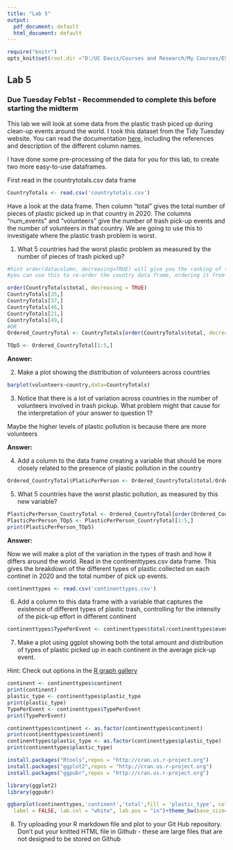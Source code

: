 ```yaml
---
title: "Lab 5"
output:
  pdf_document: default
  html_document: default
---
```


```r
require("knitr")
opts_knit$set(root.dir ="D:/UC Davis/Courses and Research/My Courses/ESP 106/Lab/Lab 5" ) #use this to set your working directory so knitr understands it
```

## Lab 5

### Due Tuesday Feb1st - Recommended to complete this before starting the midterm

This lab we will look at some data from the plastic trash piced up during clean-up events around the world. I took this dataset from the Tidy Tuesday website. You can read the documentation [here](https://github.com/rfordatascience/tidytuesday/blob/master/data/2021/2021-01-26/readme.md), including the references and description of the different column names.

I have done some pre-processing of the data for you for this lab, to create two more easy-to-use dataframes.

First read in the countrytotals.csv data frame
```r
CountryTotals <- read.csv('countrytotals.csv')
```

Have a look at the data frame. Then column "total" gives the total number of pieces of plastic picked up in that country in 2020. The columns "num_events" and "volunteers" give the number of trash pick-up events and the number of volunteers in that country. We are going to use this to investigate where the plastic trash problem is worst.

1. What 5 countries had the worst plastic problem as measured by the number of pieces of trash picked up?

```r

#hint order(datacolumn, decreasing=TRUE) will give you the ranking of the countries by the values in the data column
#you can use this to re-order the country data frame, ordering it from the country with the most trash picked up to the least

order(CountryTotals$total, decreasing = TRUE)
CountryTotals[35,]
CountryTotals[37,]
CountryTotals[46,]
CountryTotals[21,]
CountryTotals[49,]
#OR
Ordered_CountryTotal <- CountryTotals[order(CountryTotals$total, decreasing = TRUE),]

TOp5 <- Ordered_CountryTotal[1:5,]

```

**Answer:** 

2. Make a plot showing the distribution of volunteers across countries

```r
barplot(volunteers~country,data=CountryTotals)


```

3. Notice that there is a lot of variation across countries in the number of volunteers involved in trash pickup. What problem might that cause for the interpretation of your answer to question 1?

Maybe the higher levels of plastic pollution is because there are more volunteers 

**Answer:** 

4. Add a column to the data frame creating a variable that should be more closely related to the presence of plastic pollution in the country

```r
Ordered_CountryTotal$PlaticPerPerson <- Ordered_CountryTotal$total/Ordered_CountryTotal$volunteers

```

5. What 5 countries have the worst plastic pollution, as measured by this new variable?

```r
PlasticPerPerson_CountryTotal <- Ordered_CountryTotal[order(Ordered_CountryTotal$PlaticPerPerson, decreasing = TRUE),]
PlasticPerPerson_TOp5 <- PlasticPerPerson_CountryTotal[1:5,]
print(PlasticPerPerson_TOp5)
```

**Answer:** 

Now we will make a plot of the variation in the types of trash and how it differs around the world. Read in the continenttypes.csv data frame. This gives the breakdown of the different types of plastic collected on each continet in 2020 and the total number of pick up events.

```r
continenttypes <- read.csv('continenttypes.csv')

```

6. Add a column to this data frame with a variable that captures the existence of different types of plastic trash, controlling for the intensity of the pick-up effort in different continent

```r
continenttypes$TypePerEvent <- continenttypes$total/continenttypes$events
```

7. Make a plot using ggplot showing both the total amount and distribution of types of plastic picked up in each continent in the average pick-up event.

Hint: Check out options in the [R graph gallery](https://www.r-graph-gallery.com)

```r
continent <- continenttypes$continent
print(continent)
plastic_type <- continenttypes$plastic_type
print(plastic_type)
TypePerEvent <- continenttypes$TypePerEvent
print(TypePerEvent)

continenttypes$continent <- as.factor(continenttypes$continent)
print(continenttypes$continent)
continenttypes$plastic_type <- as.factor(continenttypes$plastic_type)
print(continenttypes$plastic_type)

install.packages("Rtools",repos = "http://cran.us.r-project.org")
install.packages("ggplot2",repos = "http://cran.us.r-project.org")
install.packages("ggpubr",repos = "http://cran.us.r-project.org")

library(ggplot2)
library(ggpubr)

ggbarplot(continenttypes,'continent','total',fill = 'plastic_type', color = 'plastic_type', palette = 'plastic_type',
  label = FALSE, lab.col = "white", lab.pos = "in")+theme_bw(base_size=10)+theme(strip.background =element_rect(fill="white"))

```

8. Try uploading your R markdown file and plot to your Git Hub repository. Don't put your knitted HTML file in Github - these are large files that are not designed to be stored on Github

```r

```

